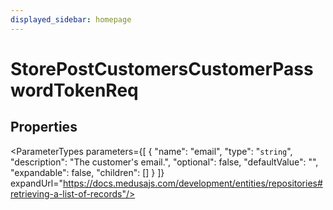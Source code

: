 ```yaml
---
displayed_sidebar: homepage
---
```



# StorePostCustomersCustomerPasswordTokenReq

## Properties

<ParameterTypes parameters={[
  {
    "name": "email",
    "type": "`string`",
    "description": "The customer's email.",
    "optional": false,
    "defaultValue": "",
    "expandable": false,
    "children": []
  }
]} expandUrl="https://docs.medusajs.com/development/entities/repositories#retrieving-a-list-of-records"/>
